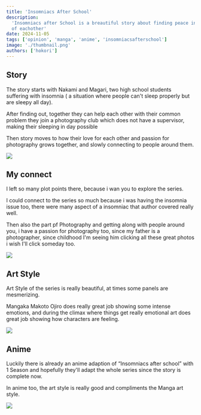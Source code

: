 ```yaml
---
title: 'Insomniacs After School'
description:
  'Insomniacs after School is a breautiful story about finding peace in company
  of eachother'
date: 2024-11-05
tags: ['opinion', 'manga', 'anime', 'insomniacsafterschool']
image: './thumbnail.png'
authors: ['hokori']
---
```


## Story

The story starts with Nakami and Magari, two high school students suffering with insomnia ( a situation where people can't sleep properly but are sleepy all day).

After finding out, together they can help each other with their common problem they join a photography club which does not have a supervisor, making their sleeping in day possible

Then story moves to how their love for each other and passion for photography grows together, and slowly connecting to people around them.

![](assets/002.jpg)

## My connect

I left so many plot points there, because i wan you to explore the series.

I could connect to the series so much because i was having the insomnia issue too, there were many aspect of a insomniac that author covered really well.

Then also the part pf Photography and getting along with people around you, i have a passion for photography too, since my father is a photographer, since childhood I'm seeing him clicking all these great photos i wish I'll click someday too.

![](assets/003.jpg)

## Art Style

Art Style of the series is really beautiful, at times some panels are mesmerizing.

Mangaka Makoto Ojiro does really great job showing some intense emotions, and during the climax where things get really emotional art does great job showing how characters are feeling.

![](assets/004.jpg)

## Anime

Luckily there is already an anime adaption of “Insomniacs after school” with 1 Season and hopefully they'll adapt the whole series since the story is complete now.

In anime too, the art style is really good and compliments the Manga art style.

![](assets/001.jpg)
